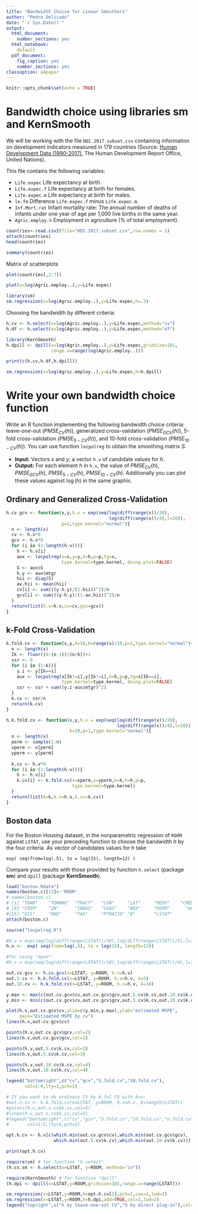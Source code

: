 ---
title: "Bandwidth Choice for Linear Smoothers"
author: "Pedro Delicado"
date: "`r Sys.Date()`"
output:
  html_document:
    number_sections: yes
  html_notebook: 
    default
  pdf_document:
    fig_caption: yes
    number_sections: yes
classoption: a4paper
---
<!-- Comment lines are like this one -->
<!-- Use "\newpage" when you want a new page break in the pdf output  -->


```{r setup, include=FALSE}
knitr::opts_chunk$set(echo = TRUE)
```


# Bandwidth choice using libraries sm and KernSmooth

We will be working with the file `HDI.2017.subset.csv` containing information on development indicators measured in 179 countries (Source: [Human Development Data (1990-2017)](http://hdr.undp.org/en/data), The Human Development Report Office, United Nations).

This file contains the following variables:

* `Life.expec` Life expectancy at birth.
* `Life.expec.f` Life expectancy at birth for females.
* `Life.expec.m` Life expectancy at birth for males.
* `le.fm` Difference `Life.expec.f` minus `Life.expec.m`.
* `Inf.Mort.rat` Infant mortality rate: The annual number of deaths of infants under one year of age per 1,000 live births in the same year.
* `Agric.employ.%` Employment in agriculture (% of total employment).


```{r}
countries<-read.csv2(file="HDI.2017.subset.csv",row.names = 1)
attach(countries)
head(countries)
```

```{r}
summary(countries)
```

Matrix of scatterplots
```{r}
plot(countries[,2:7])
```

```{r}
plot(x=log(Agric.employ..),y=Life.expec)
```

```{r,message=FALSE}
library(sm)
sm.regression(x=log(Agric.employ..),y=Life.expec,h=.3)
```

Choosing the bandwidth by different criteria:
```{r}
h.cv <- h.select(x=log(Agric.employ..),y=Life.expec,method="cv")
h.df <- h.select(x=log(Agric.employ..),y=Life.expec,method="df")
```

```{r,message=FALSE,warning=FALSE}
library(KernSmooth)
h.dpill <- dpill(x=log(Agric.employ..),y=Life.expec,gridsize=101,
                 range.x=range(log(Agric.employ..)))

print(c(h.cv,h.df,h.dpill))
```

```{r,message=FALSE,warning=FALSE}
sm.regression(x=log(Agric.employ..),y=Life.expec,h=h.dpill)
```


# Write your own bandwidth choice function

Write an R function implementing the following bandwidth choice criteria:
leave-one-out ($PMSE_{CV}(h)$), 
generalized cross-validation ($PMSE_{GCV}(h)$),
5-fold cross-validation ($PMSE_{5-CV}(h)$), and 
10-fold cross-validation ($PMSE_{10-CV}(h)$).
You can use function `locpolreg` to obtain the smoothing matrix $S$. 

* **Input:** Vectors $x$ and $y$; a vector `h.v` of candidate values for $h$.
* **Output:** For each element $h$ in `h.v`, the value of 
$PMSE_{CV}(h)$,  
$PMSE_{GCV}(h)$,
$PMSE_{5-CV}(h)$, 
$PMSE_{10-CV}(h)$.
Additionally you can plot these values against $\log(h)$ in the same graphic.

## Ordinary and Generalized Cross-Validation

```{r}
h.cv.gcv <- function(x,y,h.v = exp(seq(log(diff(range(x))/20),
                                       log(diff(range(x))/4),l=10)), 
                     p=1,type.kernel="normal"){
  n <- length(x)
  cv <- h.v*0
  gcv <- h.v*0
  for (i in (1:length(h.v))){
    h <- h.v[i]
    aux <- locpolreg(x=x,y=y,h=h,p=p,tg=x,
                     type.kernel=type.kernel, doing.plot=FALSE)
    S <- aux$S
    h.y <- aux$mtgr
    hii <- diag(S)
    av.hii <- mean(hii)
    cv[i] <- sum(((y-h.y)/(1-hii))^2)/n
    gcv[i] <- sum(((y-h.y)/(1-av.hii))^2)/n
  }
  return(list(h.v=h.v,cv=cv,gcv=gcv))
}
```

## k-Fold Cross-Validation
```{r}
k.fold.cv <- function(x,y,k=10,h=range(x)/10,p=1,type.kernel="normal"){
  n <- length(x)
  Ik <- floor((0:(n-1))/(n/k))+1
  ssr <- 0
  for (i in (1:k)){
    y.i <- y[Ik==i]
    aux <- locpolreg(x[Ik!=i],y[Ik!=i],h=h,p=p,tg=x[Ik==i],
                     type.kernel=type.kernel, doing.plot=FALSE)
    ssr <- ssr + sum((y.i-aux$mtgr)^2)
  }
  k.cv <- ssr/n
  return(k.cv)
}

h.k.fold.cv <- function(x,y,h.v = exp(seq(log(diff(range(x))/20),
                                          log(diff(range(x))/4),l=10)), 
                        k=10,p=1,type.kernel="normal"){
  n <- length(x)
  perm <- sample(1:n)
  xperm <- x[perm]
  yperm <- y[perm]
  
  k.cv <- h.v*0
  for (i in (1:length(h.v))){
    h <- h.v[i]
    k.cv[i] <- k.fold.cv(x=xperm,y=yperm,k=k,h=h,p=p,
                         type.kernel=type.kernel)
  }
  return(list(k=k,h.v=h.v,k.cv=k.cv))
}
```

## Boston data

For the Boston Housing dataset, in the nonparametric regression of `ROOM` against `LSTAT`, use your preceding function to choose the bandwidth $h$ by the four criteria. As vector of candidates values for $h$ take

`exp( seq(from=log(.5), to = log(15), length=12) )`

Compare your results with those provided by function `h.select` (package **sm**) and `dpill` (package **KernSmooth**).

```{r, echo=FALSE, message=FALSE,results='hide'}
load("boston.Rdata")
names(boston.c)[13]<-'ROOM'
# names(boston.c)
# [1] "TOWN"    "TOWNNO"  "TRACT"   "LON"     "LAT"     "MEDV"    "CMEDV"  
# [8] "CRIM"    "ZN"      "INDUS"   "CHAS"    "NOX"     "ROOM"      "AGE" 
#[15] "DIS"     "RAD"     "TAX"     "PTRATIO" "B"       "LSTAT"  
attach(boston.c)
```

```{r}
source("locpolreg.R")

#h.v = exp(seq(log(diff(range(LSTAT))/30),log(diff(range(LSTAT))/5),l=10))
h.v <-  exp( seq(from=log(.5), to = log(15), length=12))

#for using "epan":
#h.v = exp(seq(log(diff(range(LSTAT))/10),log(diff(range(LSTAT))/4),l=10))

out.cv.gcv <- h.cv.gcv(x=LSTAT, y=ROOM, h.v=h.v)
out.5.cv <- h.k.fold.cv(x=LSTAT, y=ROOM, h.v=h.v, k=5)
out.10.cv <- h.k.fold.cv(x=LSTAT, y=ROOM, h.v=h.v, k=10)

y.max <- max(c(out.cv.gcv$cv,out.cv.gcv$gcv,out.5.cv$k.cv,out.10.cv$k.cv))
y.min <- min(c(out.cv.gcv$cv,out.cv.gcv$gcv,out.5.cv$k.cv,out.10.cv$k.cv))

plot(h.v,out.cv.gcv$cv,ylim=c(y.min,y.max),ylab="estimated MSPE",
     main="Estimated MSPE by cv")
lines(h.v,out.cv.gcv$cv)

points(h.v,out.cv.gcv$gcv,col=2)
lines(h.v,out.cv.gcv$gcv,col=2)

points(h.v,out.5.cv$k.cv,col=3)
lines(h.v,out.5.cv$k.cv,col=3)

points(h.v,out.10.cv$k.cv,col=4)
lines(h.v,out.10.cv$k.cv,col=4)

legend("bottomright",c("cv","gcv","5.fold.cv","10.fold.cv"),
       col=1:4,lty=1,pch=1)

# If you want to do ordinary CV by k-fol CV with k=n:
#out.n.cv <- h.k.fold.cv(x=LSTAT, y=ROOM, h.v=h.v, k=length(LSTAT))
#points(h.v,out.n.cv$k.cv,col=5)
#lines(h.v,out.n.cv$k.cv,col=5)
#legend("bottomright",c("cv","gcv","5.fold.cv","10.fold.cv","n.fold.cv"),
#       col=1:5,lty=1,pch=1)
```

```{r}
opt.h.cv <- h.v[c(which.min(out.cv.gcv$cv),which.min(out.cv.gcv$gcv),
                  which.min(out.5.cv$k.cv),which.min(out.10.cv$k.cv))]

print(opt.h.cv)

require(sm) # for function "h.select"
(h.cv.sm <- h.select(x=LSTAT, y=ROOM, method="cv"))

require(KernSmooth) # for function "dpill"
(h.dpi <- dpill(x=LSTAT,y=ROOM,gridsize=101,range.x=range(LSTAT)))
```

```{r,fig.asp=.85}
sm.regression(x=LSTAT,y=ROOM,h=opt.h.cv[1],pch=1,cex=1,lwd=2)
sm.regression(x=LSTAT,y=ROOM,h=h.dpi,add=TRUE,col=2,lwd=2)
legend("topright",c("h by leave-one-out CV","h by direct plug-in"),col=c(1,2),lty=1,lwd=2)
```